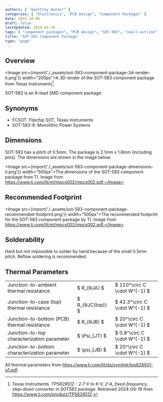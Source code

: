 ```yaml
---
authors: [ "Geoffrey Hunter" ]
categories: [ "Electronics", "PCB Design", "Component Packages" ]
date: 2015-10-06
draft: false
lastUpdated: 2024-04-19
tags: [ "component packages", "PCB design", "SOT-583", "small-outline", "transistor", "FCSOT" ]
title: "SOT-583 Component Package"
type: "page"
---
```



## Overview

<Image src={import('./_assets/sot-583-component-package-3d-render-ti.png')} width="200px">A 3D render of the SOT-583 component package from Texas Instruments[^ti-tps628512-product-page].</Image>

SOT-583 is an 8-lead SMD component package.

## Synonyms

* FCSOT: Flipchip SOT, Texas Instruments
* SOT-583-8: Monolithic Power Systems

## Dimensions

SOT-583 has a pitch of 0.5mm. The package is 2.1mm x 1.6mm (including pins). The dimensions are shown in the image below.

<Image src={import('./_assets/sot-583-component-package-dimensions-ti.png')} width="500px">The dimensions of the SOT-583 component package from TI. Image from https://www.ti.com/lit/ml/mpcs002/mpcs002.pdf.</Image>

## Recommended Footprint

<Image src={import('./_assets/sot-583-component-package-recommended-footprint.png')} width="500px">The recommended footprint for the SOT-583 component package by TI. Image from https://www.ti.com/lit/ml/mpcs002/mpcs002.pdf.</Image>

## Solderability

Hard but not impossible to solder by hand because of the small 0.5mm pitch. Reflow soldering is recommended.

## Thermal Parameters

<table>
  <tr>
    <td>Junction-to-ambient thermal resistance</td>
    <td>$ R_{θJA} $</td>
    <td>$ 110^\circ C \cdot W^{-1} $</td>
  </tr>
  <tr>
    <td>Junction-to-case (top) thermal resistance</td>
    <td>$ R_{θJC(top)} $</td>
    <td>$ 41.3^\circ C \cdot W^{-1} $</td>
  </tr>
  <tr>
    <td>Junction-to-bottom (PCB) thermal resistance</td>
    <td>$ R_{θJB} $</td>
    <td>$ 20^\circ C \cdot W^{-1} $</td>
  </tr>
  <tr>
    <td>Junction-to-top characterization parameter</td>
    <td>$ \Psi_{JT} $</td>
    <td>$ 0.8^\circ C \cdot W^{-1} $</td>
  </tr>
  <tr>
    <td>Junction-to-bottom characterization parameter</td>
    <td>$ \psi_{JB} $</td>
    <td>$ 20^\circ C \cdot W^{-1} $</td>
  </tr>
</table>

All thermal parameters from <a href="https://www.ti.com/lit/ds/symlink/tps628501-q1.pdf">https://www.ti.com/lit/ds/symlink/tps628501-q1.pdf</a>.     

[^ti-tps628501-datasheet]: https://www.ti.com/lit/ds/symlink/tps628501-q1.pdf
[^ti-tps628512-product-page]: Texas Instruments. _TPS628512 - 2.7-V to 6-V, 2-A, fixed-frequency, step-down converter in SOT583 package_. Retrieved 2024-04-19 from https://www.ti.com/product/TPS628512.
